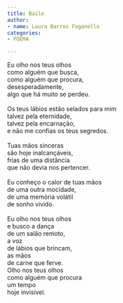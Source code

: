 ```yaml
---
title: Baile
author:
- name: Laura Barros Faganello
categories:
- POEMA

---
```


| Eu olho nos teus olhos
| como alguém que busca,
| como alguém que procura,
| desesperadamente,
| algo que há muito se perdeu.
| 
| Os teus lábios estão selados para mim
| talvez pela eternidade,
| talvez pela encarnação,
| e não me confias os teus segredos.
| 
| Tuas mãos sinceras 
| são hoje inalcançáveis,
| frias de uma distância 
| que não devia nos pertencer.
| 
| Eu conheço o calor de tuas mãos 
| de uma outra mocidade,
| de uma memória volátil
| de sonho vivido.
| 
| Eu olho nos teus olhos
| e busco a dança 
| de um salão remoto,
| a voz
| de lábios que brincam,
| as mãos 
| de carne que ferve.
| Olho nos teus olhos 
| como alguém que procura 
| um tempo 
| hoje invisível.

<a href="https://instagram.com/sunflauer.thepoet"><i class="bi bi-instagram"></i></a>
